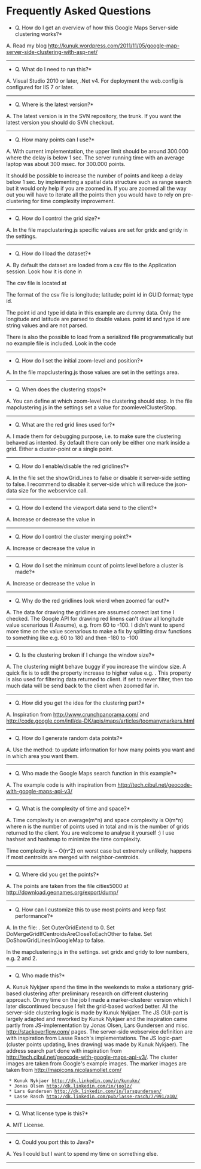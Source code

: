 = Frequently Asked Questions = 

*Q. How do I get an overview of how this Google Maps Server-side clustering works?*

A. Read my blog http://kunuk.wordpress.com/2011/11/05/google-map-server-side-clustering-with-asp-net/

---------------------------------

*Q. What do I need to run this?*

A. Visual Studio 2010 or later, .Net v4.
For deployment the web.config is configured for IIS 7 or later.

---------------------------------

*Q. Where is the latest version?*

A. The latest version is in the SVN repository, the trunk.
If you want the latest version you should do SVN checkout.

---------------------------------

*Q. How many points can I use?*

A. With current implementation, the upper limit should be around 300.000 where the delay is below 1 sec. 
The server running time with an average laptop was about 300 msec. for 300.000 points. 

It should be possible to increase the number of points and keep a delay below 1 sec. 
by implementing a spatial data structure such as range search but it would only help if you are zoomed in. 
If you are zoomed all the way out you will have to iterate all the points  
then you would have to rely on pre-clustering for time complexity improvement.

---------------------------------

*Q. How do I control the grid size?*

A. In the file mapclustering.js
specific values are set for gridx and gridy in the settings.

---------------------------------

*Q. How do I load the dataset?*

A. By default the dataset are loaded from a csv file to the Application session.
Look how it is done in {{{Kunukn.GooglemapsClustering.WebGoogleMapClustering.Application_Start}}}

The csv file is located at 
{{{GoogleMapsClustering/WebGoogleMapsClustering/AreaGMC/Files/Points.csv}}}

The format of the csv file is 
longitude; latitude; point id in GUID format; type id.

The point id and type id data in this example are dummy data.
Only the longitude and latitude are parsed to double values.
point id and type id are string values and are not parsed.

There is also the possible to load from a serialized file programmatically but no example file is included.
Look in the code {{{Kunukn.GooglemapsClustering.DataUtility.Dataset.LoadDatasetFromDatabase()}}}

---------------------------------

*Q. How do I set the initial zoom-level and position?*

A. In the file mapclustering.js
those values are set in the settings area.

---------------------------------

*Q. When does the clustering stops?*

A. You can define at which zoom-level the clustering should stop. 
In the file mapclustering.js in the settings set a value for zoomlevelClusterStop.

---------------------------------

*Q. What are the red grid lines used for?*

A. I made them for debugging purpose, i.e. to make sure the clustering behaved as intented. 
By default there can only be either one mark inside a grid. Either a cluster-point or a single point.

---------------------------------

*Q. How do I enable/disable the red gridlines?*

A. In the file {{{mapclustering.js }}}
set the showGridLines to false or disable it server-side
setting {{{Kunukn.GooglemapsClustering.Clustering.Config.DoShowGridLinesInGoogleMap}}} to false. 
I recommend to disable it server-side which will reduce the json-data size for the webservice call.

---------------------------------

*Q. How do I extend the viewport data send to the client?*

A. Increase or decrease the value in 
{{{Kunukn.GooglemapsClustering.Clustering.Config.OuterGridExtend}}}

---------------------------------

*Q. How do I control the cluster merging point?*

A. Increase or decrease the value in 
{{{Kunukn.GooglemapsClustering.Clustering.Config.MergeWithin}}}

---------------------------------

*Q. How do I set the minimum count of points level before a cluster is made?*

A. Increase or decrease the value in 
{{{Kunukn.GooglemapsClustering.Clustering.Config.MinClusterSize}}}

---------------------------------

*Q. Why do the red gridlines look wierd when zoomed far out?*

A. The data for drawing the gridlines are assumed correct last time I checked. The Google API 
for drawing red linens can't draw all longitude value scenarious (I Assume), 
e.g. from 60 to -100. I didn't want to spend more time on the value scenarious to make a fix 
by splitting draw functions to something like e.g. 60 to 180 and then -180 to -100

---------------------------------

*Q. Is the clustering broken if I change the window size?*

A. The clustering might behave buggy if you increase the window size. 
A quick fix is to edit the property {{{Kunukn.GooglemapsClustering.Data.ClusterInfo.IsFilterData}}}
increase to higher value e.g. {{{ZoomLevel>=7}}}. This property is also used for filtering data returned to client. 
if set to never filter, then too much data will be send back to the client when zoomed far in.

---------------------------------

*Q. How did you get the idea for the clustering part?*

A. Inspiration from 
http://www.crunchpanorama.com/ and 
http://code.google.com/intl/da-DK/apis/maps/articles/toomanymarkers.html

---------------------------------

*Q. How do I generate random data points?*

A. Use the method: {{{Kunukn.GooglemapsClustering.TestConsole.Program.GenerateRandomDatasetToCSVFile()}}}
to update information for how many points you want and in which area you want them.

---------------------------------

*Q. Who made the Google Maps search function in this example?*

A. The example code is with inspiration from
http://tech.cibul.net/geocode-with-google-maps-api-v3/

---------------------------------

*Q. What is the complexity of time and space?*

A. Time complexity is on average(m*n) and space complexity is O(m*n)
where n is the number of points used in total and m is the number of grids returned to the client. 
You are welcome to analyse it yourself :) I use hashset and hashmap to minimize the time complexity.

Time complexity is ~ O(n^2) on worst case but extremely unlikely, 
happens if most centroids are merged with neighbor-centroids.
---------------------------------

*Q. Where did you get the points?*

A. The points are taken from the file cities5000 at http://download.geonames.org/export/dump/

---------------------------------

*Q. How can I customize this to use most points and keep fast performance?*

A. 
In the file: {{{Kunukn.GooglemapsClustering.Clustering.Config}}}.
Set OuterGridExtend to 0.
Set DoMergeGridIfCentroidsAreCloseToEachOther to false.
Set DoShowGridLinesInGoogleMap to false.


In the mapclustering.js in the settings. 
set gridx and gridy to low numbers, e.g. 2 and 2.
---------------------------------

*Q. Who made this?*

A. Kunuk Nykjaer spend the time in the weekends to make 
a stationary grid-based clustering after preliminary research on different clustering approach. 
On my time on the job I made a marker-clusterer version 
which I later discontinued because I felt the grid-based worked better. 
All the server-side clustering logic is made by Kunuk Nykjaer.
The JS GUI-part is largely adapted and reworked by Kunuk Nykjaer and the inspiration came partly 
from JS-implementation by Jonas Olsen, Lars Gundersen and misc. http://stackoverflow.com/ pages. 
The server-side webservice definition are with inspiration from Lasse Rasch's implementations.
The JS logic-part (cluster points updating, lines drawing) was made by Kunuk Nykjaer).
The address search part done with inspiration 
from http://tech.cibul.net/geocode-with-google-maps-api-v3/.
The cluster images are taken from Google's example images.
The marker images are taken from http://mapicons.nicolasmollet.com/

  * Kunuk Nykjaer http://dk.linkedin.com/in/kunukn/
  * Jonas Olsen http://dk.linkedin.com/in/joolz/
  * Lars Gundersen http://dk.linkedin.com/in/larsgundersen/
  * Lasse Rasch http://dk.linkedin.com/pub/lasse-rasch/7/991/a10/
---------------------------------

*Q. What license type is this?*

A. MIT License.

---------------------------------

*Q. Could you port this to Java?*

A. Yes I could but I want to spend my time on something else.

---------------------------------